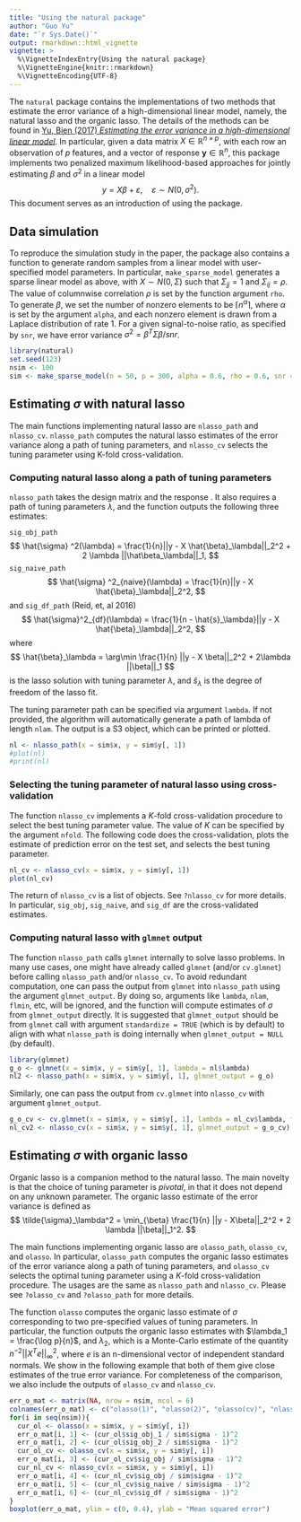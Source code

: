 ```yaml
---
title: "Using the natural package"
author: "Guo Yu"
date: "`r Sys.Date()`"
output: rmarkdown::html_vignette
vignette: >
  %\VignetteIndexEntry{Using the natural package}
  %\VignetteEngine{knitr::rmarkdown}
  %\VignetteEncoding{UTF-8}
---
```


The `natural` package contains the implementations of two methods that estimate the error variance of a high-dimensional linear model, namely, the natural lasso and the organic lasso. The details of the methods can be found in [Yu, Bien (2017) *Estimating the error variance in a high-dimensional linear model*](https://arxiv.org/abs/1712.02412).
In particular, given a data matrix $X \in \mathbb{R}^{n \times p}$, with each row an observation of $p$ features, and a vector of response $\mathbf{y} \in \mathbb{R}^n$, this package implements two penalized maximum likelihood-based approaches for jointly estimating $\beta$ and $\sigma^2$ in a linear model $$y = X \beta + \varepsilon, \quad \varepsilon \sim N(0, \sigma^2).$$
This document serves as an introduction of using the package.

## Data simulation
To reproduce the simulation study in the paper, the package also contains a function to generate random samples from a linear model with user-specified model parameters. In particular, `make_sparse_model` generates a sparse linear model as above, with
$X \sim N(0, \Sigma)$ such that $\Sigma_{jj} = 1$ and $\Sigma_{ij} = \rho$. The value of columnwise correlation $\rho$ is set by the function argument `rho`. To generate $\beta$, we set the number of nonzero elements to be $\lceil n^\alpha \rceil$, where $\alpha$ is set by the argument `alpha`, and each nonzero element is drawn from a Laplace distribution of rate $1$. For a given signal-to-noise ratio, as specified by `snr`, we have error variance $\sigma^2 = \beta^T \Sigma \beta / snr$.
```r
library(natural)
set.seed(123)
nsim <- 100
sim <- make_sparse_model(n = 50, p = 300, alpha = 0.6, rho = 0.6, snr = 2, nsim = nsim)
```

## Estimating $\sigma$ with natural lasso
The main functions implementing natural lasso are `nlasso_path` and `nlasso_cv`. `nlasso_path` computes the natural lasso estimates of the error variance along a path of tuning parameters, and `nlasso_cv` selects the tuning parameter using K-fold cross-validation.

### Computing natural lasso along a path of tuning parameters
`nlasso_path` takes the design matrix \code{x} and the response \code{y}. It also requires a path of tuning parameters $\lambda$, and the function outputs the following three estimates:

`sig_obj_path`
$$
\hat{\sigma} ^2(\lambda) = \frac{1}{n}||y - X \hat{\beta}_\lambda||_2^2 + 2 \lambda ||\hat\beta_\lambda||_1,
$$
`sig_naive_path`
$$
\hat{\sigma} ^2_{naive}(\lambda) = \frac{1}{n}||y - X \hat{\beta}_\lambda||_2^2,
$$
and `sig_df_path` (Reid, et, al 2016)
$$
\hat{\sigma}^2_{df}(\lambda) = \frac{1}{n - \hat{s}_\lambda}||y - X \hat{\beta}_\lambda||_2^2,
$$
where 
$$
\hat{\beta}_\lambda = \arg\min \frac{1}{n} ||y - X \beta||_2^2 + 2\lambda ||\beta||_1
$$
is the lasso solution with tuning parameter $\lambda$, and $\hat{s}_\lambda$ is the degree of freedom of the lasso fit.

The tuning parameter path can be specified via argument `lambda`. If not provided, the algorithm will automatically generate a path of lambda of length `nlam`. The output is a S3 object, which can be printed or plotted.
```r
nl <- nlasso_path(x = sim$x, y = sim$y[, 1])
#plot(nl)
#print(nl)
```

### Selecting the tuning parameter of natural lasso using cross-validation
The function `nlasso_cv` implements a $K$-fold cross-validation procedure to select the best tuning parameter value. The value of $K$ can be specified by the argument `nfold`. The following code does the cross-validation, plots the estimate of prediction error on the test set, and selects the best tuning parameter.
```r
nl_cv <- nlasso_cv(x = sim$x, y = sim$y[, 1])
plot(nl_cv)
```

The return of `nlasso_cv` is a list of objects. See `?nlasso_cv` for more details. In particular, `sig_obj`, `sig_naive`, and `sig_df` are the cross-validated estimates. 

### Computing natural lasso with `glmnet` output
The function `nlasso_path` calls `glmnet` internally to solve lasso problems. In many use cases, one might have already called `glmnet` (and/or `cv.glmnet`) before calling `nlasso_path` and/or `nlasso_cv`. To avoid redundant computation, one can pass the output from `glmnet` into `nlasso_path` using the argument `glmnet_output`. By doing so, arguments like `lambda`, `nlam`, `flmin`, etc, will be ignored, and the function will compute estimates of $\sigma$ from `glmnet_output` directly. It is suggested that `glmnet_output` should be from `glmnet` call with argument `standardize = TRUE` (which is by default) to align with what `nlasso_path` is doing internally when `glmnet_output = NULL` (by default).
```r
library(glmnet)
g_o <- glmnet(x = sim$x, y = sim$y[, 1], lambda = nl$lambda)
nl2 <- nlasso_path(x = sim$x, y = sim$y[, 1], glmnet_output = g_o)
```

Similarly, one can pass the output from `cv.glmnet` into `nlasso_cv` with argument `glmnet_output`. 
```r
g_o_cv <- cv.glmnet(x = sim$x, y = sim$y[, 1], lambda = nl_cv$lambda, foldid = nl_cv$foldid, keep = TRUE)
nl_cv2 <- nlasso_cv(x = sim$x, y = sim$y[, 1], glmnet_output = g_o_cv)
```

## Estimating $\sigma$ with organic lasso
Organic lasso is a companion method to the natural lasso. The main novelty is that the choice of tuning parameter is *pivotal*, in that it does not depend on any unknown parameter. The organic lasso estimate of the error variance is defined as
$$
\tilde{\sigma}_\lambda^2 = \min_{\beta} \frac{1}{n} ||y - X\beta||_2^2 + 2 \lambda ||\beta||_1^2.
$$

The main functions implementing organic lasso are `olasso_path`, `olasso_cv`, and `olasso`. In particular, `olasso_path` computes the organic lasso estimates of the error variance along a path of tuning parameters, and `olasso_cv` selects the optimal tuning parameter using a $K$-fold cross-validation procedure. The usages are the same as `nlasso_path` and `nlasso_cv`. Please see `?olasso_cv` and `?olasso_path` for more details.

The function `olasso` computes the organic lasso estimate of $\sigma$ corresponding to two pre-specified values of tuning parameters. In particular, the function outputs the organic lasso estimates with $\lambda_1 = \frac{\log p}{n}$, and $\lambda_2$, which is a Monte-Carlo estimate of the quantity $n^{-2}||X^T e||_\infty^2$, where $e$ is an n-dimensional vector of independent standard normals. We show in the following example that both of them give close estimates of the true error variance. For completeness of the comparison, we also include the outputs of `olasso_cv` and `nlasso_cv`.
```r
err_o_mat <- matrix(NA, nrow = nsim, ncol = 6)
colnames(err_o_mat) <- c("olasso(1)", "olasso(2)", "olasso(cv)", "nlasso", "naive", "df")
for(i in seq(nsim)){
  cur_ol <- olasso(x = sim$x, y = sim$y[, i])
  err_o_mat[i, 1] <- (cur_ol$sig_obj_1 / sim$sigma - 1)^2
  err_o_mat[i, 2] <- (cur_ol$sig_obj_2 / sim$sigma - 1)^2
  cur_ol_cv <- olasso_cv(x = sim$x, y = sim$y[, i])
  err_o_mat[i, 3] <- (cur_ol_cv$sig_obj / sim$sigma - 1)^2
  cur_nl_cv <- nlasso_cv(x = sim$x, y = sim$y[, i])
  err_o_mat[i, 4] <- (cur_nl_cv$sig_obj / sim$sigma - 1)^2
  err_o_mat[i, 5] <- (cur_nl_cv$sig_naive / sim$sigma - 1)^2
  err_o_mat[i, 6] <- (cur_nl_cv$sig_df / sim$sigma - 1)^2
}
boxplot(err_o_mat, ylim = c(0, 0.4), ylab = "Mean squared error")
```
